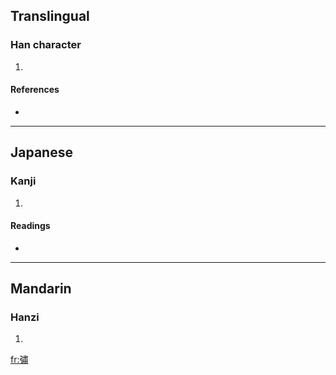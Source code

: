 ==Translingual==

===Han character===
{{Han char|rn=57|rad=弓|as=12|sn=15|four=|canj=弓中X (NLX)}}

# {{defn|Han|sort=弓12}}

====References====
* {{Han ref|kx=0360.410|dkj=09861|dj=0678.290|hdz=21003.080|uh=5F47|ud=24391}}

----

==Japanese==

===Kanji===
{{ja-kanji|grade=|rs=弓12}}

# {{defn|Japanese|sort=弓12}}

====Readings====
* {{ja-readings|on=[[よう]] (yō)|kun=[[ゆわず]] (yuwazu)}}

----

==Mandarin==

===Hanzi===
{{cmn-hanzi|pin=[[xiāo]] ([[xiao1]])|wg=hsiao<sup>1</sup>}}

# {{defn|Mandarin|sort=弓12}}

[[fr:彇]]